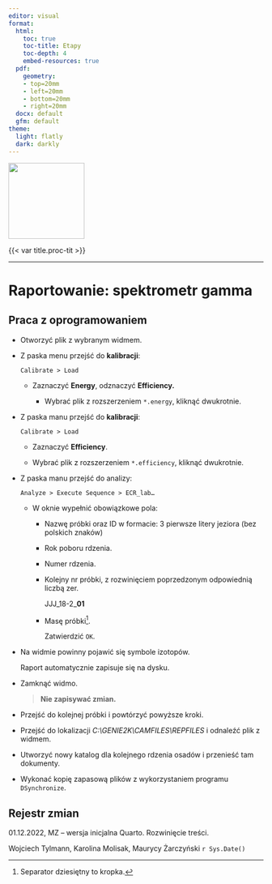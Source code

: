 ```yaml
---
editor: visual
format:
  html:
    toc: true
    toc-title: Etapy
    toc-depth: 4
    embed-resources: true
  pdf:
    geometry: 
    - top=20mm
    - left=20mm
    - bottom=20mm
    - right=20mm
  docx: default
  gfm: default
theme:
  light: flatly
  dark: darkly
---
```


[![](images/log-ug_pl.png){fig-alt="Logo: Uniwersytet Gdański" fig-align="left" width="150"}](https://geomorfologia.ug.edu.pl)

{{< var title.proc-tit >}}

------------------------------------------------------------------------

# Raportowanie: spektrometr gamma

## Praca z oprogramowaniem

-   Otworzyć plik z wybranym widmem.

-   Z paska menu przejść do **kalibracji**:

    | `Calibrate > Load`

    -   Zaznaczyć **Energy**, odznaczyć **Efficiency.**

        -   Wybrać plik z rozszerzeniem `*.energy`, kliknąć dwukrotnie.

-   Z paska manu przejść do **kalibracji**:

    | `Calibrate > Load`

    -   Zaznaczyć **Efficiency**.

    -   Wybrać plik z rozszerzeniem `*.efficiency`, kliknąć dwukrotnie.

-   Z paska manu przejść do analizy:

    | `Analyze > Execute Sequence > ECR_lab…`

    -   W oknie wypełnić obowiązkowe pola:

        -   Nazwę próbki oraz ID w formacie: 3 pierwsze litery jeziora (bez polskich znaków)

        -   Rok poboru rdzenia.

        -   Numer rdzenia.

        -   Kolejny nr próbki, z rozwinięciem poprzedzonym odpowiednią liczbą zer.

            | JJJ_18-2\_**01**

        -   Masę próbki[^1].

            Zatwierdzić `OK`.

-   Na widmie powinny pojawić się symbole izotopów.

    Raport automatycznie zapisuje się na dysku.

-   Zamknąć widmo.

    > **Nie zapisywać zmian.**

-   Przejść do kolejnej próbki i powtórzyć powyższe kroki.

-   Przejść do lokalizacji *C:\\GENIE2K\\CAMFILES\\REPFILES* i odnaleźć plik z widmem.

-   Utworzyć nowy katalog dla kolejnego rdzenia osadów i przenieść tam dokumenty.

-   Wykonać kopię zapasową plików z wykorzystaniem programu `DSynchronize`.

[^1]: Separator dziesiętny to kropka.

## Rejestr zmian

01.12.2022, MZ -- wersja inicjalna Quarto. Rozwinięcie treści.

Wojciech Tylmann, Karolina Molisak, Maurycy Żarczyński `r Sys.Date()`
